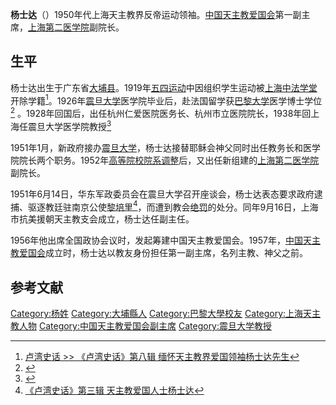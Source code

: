 '''杨士达'''（{{bd|1903年|1月13日|1963年|4月20日}}）1950年代上海天主教界反帝运动领袖。[[中国天主教爱国会|中国天主教爱国会]]第一副主席，[[上海第二医学院|上海第二医学院]]副院长。

==生平==
杨士达出生于广东省[[大埔县|大埔县]]。1919年[[五四运动|五四运动]]中因组织学生运动被[[上海市光明中学|上海中法学堂]]开除学籍<ref>[http://zx.luwan.sh.cn/shlwzx/InfoDetail/?InfoID=52cf4506-8c0a-41a2-abe4-44ce1a37b025&CategoryNum=010005008  卢湾史话 >> 《卢湾史话》第八辑  缅怀天主教界爱国领袖杨士达先生]{{dead link|date=2018年3月 |bot=InternetArchiveBot |fix-attempted=yes }}</ref>。1926年[[震旦大学|震旦大学]]医学院毕业后，赴法国留学获[[巴黎大学|巴黎大学]]医学博士学位<ref>{{Cite web |url=http://www.shtong.gov.cn/newsite/node2/node4/node2249/luwan/node37527/node37529/node63620/userobject1ai51835.html |title=卢湾区志 >> 第三十三编人物 >> 第一章传略 |access-date=2019-04-20 |archive-date=2020-02-18 |archive-url=https://web.archive.org/web/20200218190913/http://www.shtong.gov.cn/Newsite/node2/node4/node2249/luwan/node37527/node37529/node63620/userobject1ai51835.html |dead-url=no }}</ref> 。1928年回国后，出任杭州仁爱医院医务长、杭州市立医院院长，1938年回上海任震旦大学医学院教授<ref>{{Cite web |url=http://www.shtong.gov.cn/newsite/node2/node2245/node4454/node60366/node60527/node60531/userobject1ai55956.html |title=上海科学技术志 >> 第十一编科技人物 >> 第一章科技人物传略 |access-date=2019-04-20 |archive-date=2019-04-20 |archive-url=https://web.archive.org/web/20190420093742/http://www.shtong.gov.cn/newsite/node2/node2245/node4454/node60366/node60527/node60531/userobject1ai55956.html |dead-url=no }}</ref>

1951年1月，新政府接办[[震旦大学|震旦大学]]，杨士达接替耶稣会神父同时出任教务长和医学院院长两个职务。1952年[[高等院校院系调整|高等院校院系调整]]后，又出任新组建的[[上海第二医学院|上海第二医学院]]副院长。

1951年6月14日，华东军政委员会在震旦大学召开座谈会，杨士达表态要求政府逮捕、驱逐教廷驻南京公使[[黎培里|黎培里]]<ref>[http://zx.luwan.sh.cn/shlwzx/infodetail/?infoid=3ec98097-0819-456f-948f-bd63b78e25da&siteid=1&categoryNum=010005003 《卢湾史话》第三辑  天主教爱国人士杨士达]{{dead link|date=2018年3月 |bot=InternetArchiveBot |fix-attempted=yes }}</ref>，而遭到教会[[绝罚|绝罚]]的处分。同年9月16日，上海市抗美援朝天主教支会成立，杨士达任副主任。

1956年他出席全国政协会议时，发起筹建中国天主教爱国会。1957年，[[中国天主教爱国会|中国天主教爱国会]]成立时，杨士达以教友身份担任第一副主席，名列主教、神父之前。

==参考文献==
{{Reflist}}

{{DEFAULTSORT:Y}}
[[Category:杨姓|Category:杨姓]]
[[Category:大埔縣人|Category:大埔縣人]]
[[Category:巴黎大學校友|Category:巴黎大學校友]]
[[Category:上海天主教人物|Category:上海天主教人物]]
[[Category:中国天主教爱国会副主席|Category:中国天主教爱国会副主席]]
[[Category:震旦大学教授|Category:震旦大学教授]]